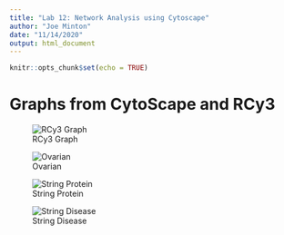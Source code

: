 ```yaml
---
title: "Lab 12: Network Analysis using Cytoscape"
author: "Joe Minton"
date: "11/14/2020"
output: html_document
---
```


```r
knitr::opts_chunk$set(echo = TRUE)
```

# Graphs from CytoScape and RCy3

![RCy3 Graph](vignette_image.png)



![Ovarian](images/StringNetworkovariancancer-2.png)


![String Protein](images/stringprotein.png)


![String Disease](images/stringdisease.png)








    